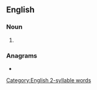==English==

===Noun===
{{head|en|noun plural form}}

# {{plural of|hatred|lang=en}}

===Anagrams===
* {{anagrams|en|Deharts|dearths|hardest|heardst|hetdars|sharted|threads|trashed}}

[[Category:English 2-syllable words]]
